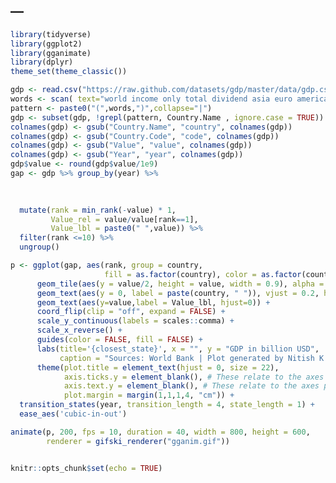 ---
---

```{r setup, include=FALSE}
library(tidyverse) 
library(ggplot2)
library(gganimate) 
library(dplyr)
theme_set(theme_classic()) 

gdp <- read.csv("https://raw.github.com/datasets/gdp/master/data/gdp.csv") 
words <- scan( text="world income only total dividend asia euro america africa oecd", what= character()) 
pattern <- paste0("(",words,")",collapse="|") 
gdp <- subset(gdp, !grepl(pattern, Country.Name , ignore.case = TRUE)) 
colnames(gdp) <- gsub("Country.Name", "country", colnames(gdp)) 
colnames(gdp) <- gsub("Country.Code", "code", colnames(gdp)) 
colnames(gdp) <- gsub("Value", "value", colnames(gdp)) 
colnames(gdp) <- gsub("Year", "year", colnames(gdp)) 
gdp$value <- round(gdp$value/1e9) 
gap <- gdp %>% group_by(year) %>% 
  

  
  mutate(rank = min_rank(-value) * 1, 
         Value_rel = value/value[rank==1], 
         Value_lbl = paste0(" ",value)) %>% 
  filter(rank <=10) %>% 
  ungroup() 

p <- ggplot(gap, aes(rank, group = country, 
                     fill = as.factor(country), color = as.factor(country))) + 
      geom_tile(aes(y = value/2, height = value, width = 0.9), alpha = 0.8, color = NA) + 
      geom_text(aes(y = 0, label = paste(country, " ")), vjust = 0.2, hjust = 1) + 
      geom_text(aes(y=value,label = Value_lbl, hjust=0)) + 
      coord_flip(clip = "off", expand = FALSE) + 
      scale_y_continuous(labels = scales::comma) + 
      scale_x_reverse() + 
      guides(color = FALSE, fill = FALSE) + 
      labs(title='{closest_state}', x = "", y = "GDP in billion USD", 
           caption = "Sources: World Bank | Plot generated by Nitish K. Mishra @nitishimtech") + 
      theme(plot.title = element_text(hjust = 0, size = 22), 
            axis.ticks.y = element_blank(), # These relate to the axes post-flip 
            axis.text.y = element_blank(), # These relate to the axes post-flip 
            plot.margin = margin(1,1,1,4, "cm")) + 
  transition_states(year, transition_length = 4, state_length = 1) + 
  ease_aes('cubic-in-out') 

animate(p, 200, fps = 10, duration = 40, width = 800, height = 600, 
        renderer = gifski_renderer("gganim.gif"))


knitr::opts_chunk$set(echo = TRUE)
```


